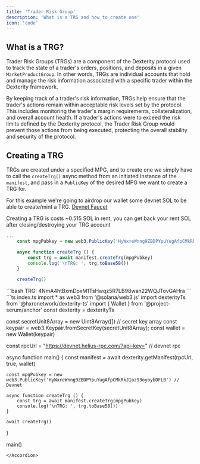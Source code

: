 ```yaml
---
title: 'Trader Risk Group'
description: 'What is a TRG and how to create one'
icon: 'code'
---
```


## What is a TRG?
Trader Risk Groups (TRGs) are a component of the Dexterity protocol used to track the state of a trader's orders, 
positions, and deposits in a given `MarketProductGroup`. In other words, TRGs are individual accounts that hold and 
manage the risk information associated with a specific trader within the Dexterity framework.

By keeping track of a trader's risk information, TRGs help ensure that the trader's actions remain within acceptable 
risk levels set by the protocol. This includes monitoring the trader's margin requirements, collateralization, and 
overall account health. If a trader's actions were to exceed the risk limits defined by the Dexterity protocol, the 
Trader Risk Group would prevent those actions from being executed, protecting the overall stability and security of 
the protocol.

## Creating a TRG
TRGs are created under a specified MPG, and to create one we simply have to call the `createTrg()` async method from an initiated
instance of the `manifest`, and pass in a `PublicKey` of the desired MPG we want to create a TRG for.

For this example we're going to airdrop our wallet some devnet SOL to be able to create/mint a TRG. [Devnet Faucet](/dexterity/faucet)

<Tip>Creating a TRG is costs ~0.515 SOL in rent, you can get back your rent SOL after closing/destroying your TRG account</Tip>

```ts index.ts
...
    const mpgPubkey = new web3.PublicKey('HyWxreWnng9ZBDPYpuYugAfpCMkRkJ1oz93oyoybDFLB') // Devnet

    async function createTrg () {
        const trg = await manifest.createTrg(mpgPubkey)
        console.log('\nTRG: ', trg.toBase58())
    }

    createTrg()
```

<Card title="Example Result">
```bash
TRG:  4NmA4htBxmDpxM1TsHwqz5R7LB98wan22WQJTovGAHra
```
</Card>

<Accordion title="Code for this page">
```ts index.ts
import * as web3 from '@solana/web3.js'
import dexterityTs from '@hxronetwork/dexterity-ts'
import { Wallet } from '@project-serum/anchor'
const dexterity = dexterityTs

const secretUnit8Array = new Uint8Array([]) // secret key array
const keypair = web3.Keypair.fromSecretKey(secretUnit8Array);
const wallet = new Wallet(keypair)

const rpcUrl = "https://devnet.helius-rpc.com/?api-key=" // devnet rpc

async function main() {
    const manifest = await dexterity.getManifest(rpcUrl, true, wallet)

    const mpgPubkey = new web3.PublicKey('HyWxreWnng9ZBDPYpuYugAfpCMkRkJ1oz93oyoybDFLB') // Devnet

    async function createTrg () {
        const trg = await manifest.createTrg(mpgPubkey)
        console.log('\nTRG: ', trg.toBase58())
    }

    await createTrg()
}

main()
```
</Accordion>

